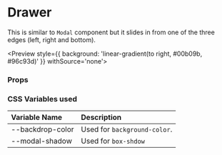 
<Meta title='Components/Drawer' compopent={Drawer}/>

# Drawer

This is similar to `Modal` component but it slides in from one of the three edges (left, right and bottom).

<Preview style={{ background: 'linear-gradient(to right, #00b09b, #96c93d)' }} withSource='none'>
    <DrawerDemo />
</Preview>

### Props

<Props of={Drawer} />

### CSS Variables used

| Variable Name | Description |
| :- | :- |
| --backdrop-color | Used for `background-color`. |
| --modal-shadow | Used for `box-shdow` |
